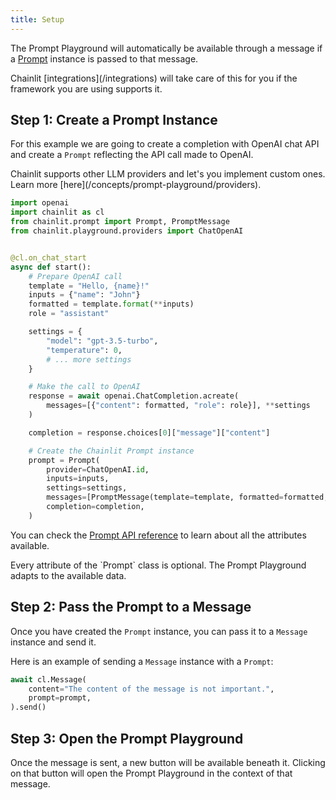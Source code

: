 ```yaml
---
title: Setup
---
```


The Prompt Playground will automatically be available through a message if a [Prompt](/api-reference/prompt) instance is passed to that message.

<Note>
  Chainlit [integrations](/integrations) will take care of this for you if the
  framework you are using supports it.
</Note>

## Step 1: Create a Prompt Instance

For this example we are going to create a completion with OpenAI chat API and create a `Prompt` reflecting the API call made to OpenAI.

<Note>
  Chainlit supports other LLM providers and let's you implement custom ones.
  Learn more [here](/concepts/prompt-playground/providers).
</Note>

```python
import openai
import chainlit as cl
from chainlit.prompt import Prompt, PromptMessage
from chainlit.playground.providers import ChatOpenAI


@cl.on_chat_start
async def start():
    # Prepare OpenAI call
    template = "Hello, {name}!"
    inputs = {"name": "John"}
    formatted = template.format(**inputs)
    role = "assistant"

    settings = {
        "model": "gpt-3.5-turbo",
        "temperature": 0,
        # ... more settings
    }

    # Make the call to OpenAI
    response = await openai.ChatCompletion.acreate(
        messages=[{"content": formatted, "role": role}], **settings
    )

    completion = response.choices[0]["message"]["content"]

    # Create the Chainlit Prompt instance
    prompt = Prompt(
        provider=ChatOpenAI.id,
        inputs=inputs,
        settings=settings,
        messages=[PromptMessage(template=template, formatted=formatted, role=role)],
        completion=completion,
    )
```

You can check the [Prompt API reference](/api-reference/prompt) to learn about all the attributes available.

<Note>
  Every attribute of the `Prompt` class is optional. The Prompt Playground
  adapts to the available data.
</Note>

## Step 2: Pass the Prompt to a Message

Once you have created the `Prompt` instance, you can pass it to a `Message` instance and send it.

Here is an example of sending a `Message` instance with a `Prompt`:

```python
await cl.Message(
    content="The content of the message is not important.",
    prompt=prompt,
).send()
```

## Step 3: Open the Prompt Playground

Once the message is sent, a new button will be available beneath it. Clicking on that button will open the Prompt Playground in the context of that message.
